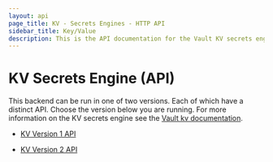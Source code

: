 ```yaml
---
layout: api
page_title: KV - Secrets Engines - HTTP API
sidebar_title: Key/Value
description: This is the API documentation for the Vault KV secrets engine.
---
```


# KV Secrets Engine (API)

This backend can be run in one of two versions. Each of which have a distinct API.
Choose the version below you are running. For more information on the KV secrets
engine see the [Vault kv documentation](/vault/docs/secrets/kv).

- [KV Version 1 API](/api/secret/kv/kv-v1)

- [KV Version 2 API](/api/secret/kv/kv-v2)
